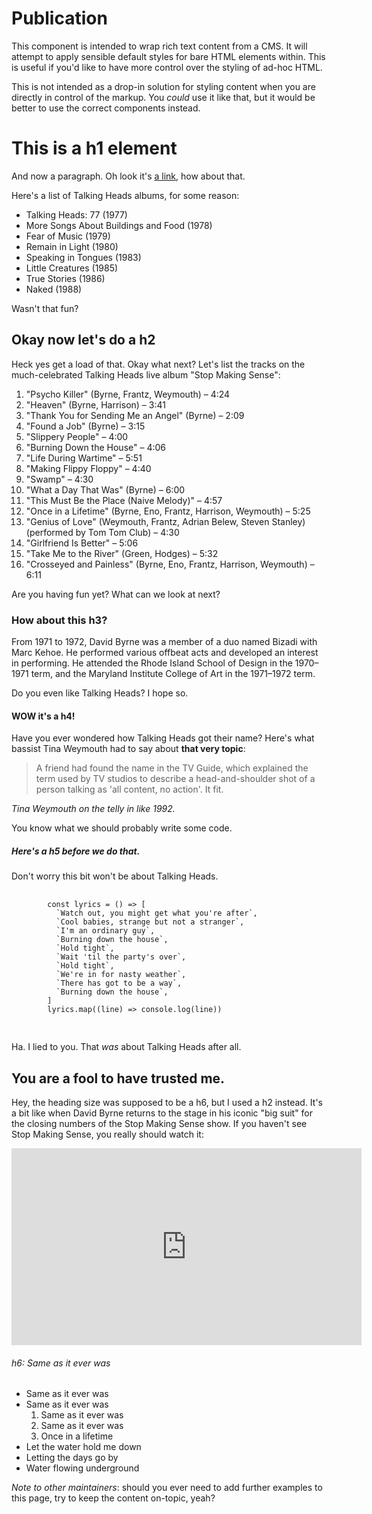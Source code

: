 
<Meta title="Components|Raspberry Pi/Publication" />

# Publication

This component is intended to wrap rich text content from a CMS. It will attempt to apply sensible default styles for bare HTML elements within. This is useful if you'd like to have more control over the styling of ad-hoc HTML.

This is not intended as a drop-in solution for styling content when you are directly in control of the markup. You *could* use it like that, but it would be better to use the correct components instead.

<Story name="Vanilla">
  <div class="sc-rp-publication">
    <h1>This is a h1 element</h1>
    <p>And now a paragraph. Oh look it's <a href="#">a link</a>, how about that.</p>
    <p>Here's a list of Talking Heads albums, for some reason:</p>
    <ul>
      <li>Talking Heads: 77 (1977)</li>
      <li>More Songs About Buildings and Food (1978)</li>
      <li>Fear of Music (1979)</li>
      <li>Remain in Light (1980)</li>
      <li>Speaking in Tongues (1983)</li>
      <li>Little Creatures (1985)</li>
      <li>True Stories (1986)</li>
      <li>Naked (1988)</li>
    </ul>
    <p>Wasn't that fun?</p>
    <h2>Okay now let's do a h2</h2>
    <p>Heck yes get a load of that. Okay what next? Let's list the tracks on the much-celebrated Talking Heads live album "Stop Making Sense":</p>
    <ol>
      <li>"Psycho Killer" (Byrne, Frantz, Weymouth) – 4:24</li>
      <li>"Heaven" (Byrne, Harrison) – 3:41</li>
      <li>"Thank You for Sending Me an Angel" (Byrne) – 2:09</li>
      <li>"Found a Job" (Byrne) – 3:15</li>
      <li>"Slippery People" – 4:00</li>
      <li>"Burning Down the House" – 4:06</li>
      <li>"Life During Wartime" – 5:51</li>
      <li>"Making Flippy Floppy" – 4:40</li>
      <li>"Swamp" – 4:30</li>
      <li>"What a Day That Was" (Byrne) – 6:00</li>
      <li>"This Must Be the Place (Naive Melody)" – 4:57</li>
      <li>"Once in a Lifetime" (Byrne, Eno, Frantz, Harrison, Weymouth) – 5:25</li>
      <li>"Genius of Love" (Weymouth, Frantz, Adrian Belew, Steven Stanley) (performed by Tom Tom Club) – 4:30</li>
      <li>"Girlfriend Is Better" – 5:06</li>
      <li>"Take Me to the River" (Green, Hodges) – 5:32</li>
      <li>"Crosseyed and Painless" (Byrne, Eno, Frantz, Harrison, Weymouth) – 6:11</li>
    </ol>
    <p>Are you having fun yet? What can we look at next?</p>
    <h3>How about this h3?</h3>
    <p>From 1971 to 1972, David Byrne was a member of a duo named Bizadi with Marc Kehoe. He performed various offbeat acts and developed an interest in performing. He attended the Rhode Island School of Design in the 1970–1971 term, and the Maryland Institute College of Art in the 1971–1972 term.</p>
    <p>Do you even like Talking Heads? I hope so.</p>
    <h4>WOW it's a h4!</h4>
    <p>Have you ever wondered how Talking Heads got their name? Here's what bassist Tina Weymouth had to say about <strong>that very topic</strong>:</p>
    <blockquote>A friend had found the name in the TV Guide, which explained the term used by TV studios to describe a head-and-shoulder shot of a person talking as 'all content, no action'. It fit.</blockquote>
    <cite>Tina Weymouth on the telly in like 1992.</cite>
    <p>You know what we should probably write some code.</p>
    <h5>Here's a h5 before we do that.</h5>
    <p>Don't worry this bit won't be about Talking Heads.</p>
    <pre>
      <code>
        const lyrics = () => [
          `Watch out, you might get what you're after`,
          `Cool babies, strange but not a stranger`,
          `I'm an ordinary guy`,
          `Burning down the house`,
          `Hold tight`,
          `Wait 'til the party's over`,
          `Hold tight`,
          `We're in for nasty weather`,
          `There has got to be a way`,
          `Burning down the house`,
        ]
        lyrics.map((line) => console.log(line))
      </code>
    </pre>
    <p>Ha. I lied to you. That <em>was</em> about Talking Heads after all.</p>
    <h2>You are a fool to have trusted me.</h2>
    <p>Hey, the heading size was supposed to be a h6, but I used a h2 instead. It's a bit like when David Byrne returns to the stage in his iconic "big suit" for the closing numbers of the Stop Making Sense show. If you haven't see Stop Making Sense, you really should watch it:</p>
    <iframe width="560" height="315" src="https://www.youtube-nocookie.com/embed/4xL7Ilh1DFI" frameborder="0" allow="accelerometer; autoplay; encrypted-media; gyroscope; picture-in-picture" allowfullscreen></iframe>
    <h6>h6: Same as it ever was</h6>
    <ul>
      <li>Same as it ever was</li>
      <li>Same as it ever was
        <ol>
          <li>Same as it ever was</li>
          <li>Same as it ever was</li>
          <li>Once in a lifetime</li>
        </ol>
      </li>
      <li>Let the water hold me down</li>
      <li>Letting the days go by</li>
      <li>Water flowing underground</li>
    </ul>
    <p><em>Note to other maintainers</em>: should you ever need to add further examples to this page, try to keep the content on-topic, yeah?</p>
  </div>
</Story>
